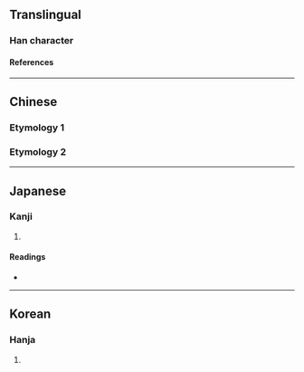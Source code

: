 {{also|是}}
{{character info/new}}
==Translingual==

===Han character===
{{Han char|rn=72|rad=日|as=05|sn=9|four=60101|canj=AMYM|ids=⿱日正}}

====References====
{{Han ref|kx=0494.010|dkj=13860|dj=0858.070|hdz=21497.040|uh=6630}}

----

==Chinese==

===Etymology 1===
{{zh-see|是|v}}

===Etymology 2===
{{zh-see|夏|v}}

----

==Japanese==

===Kanji===
{{ja-kanji|grade=|rs=日05}}

# {{defn|lang=ja|sort=日05}}

====Readings====
* {{ja-readings|on=[[し]] (shi)|kun=[[これ]] (kore)}}

----

==Korean==

===Hanja===
{{ko-hanja|hangeul=[[하]], [[시]]|eumhun=|rv=ha, si|mr=ha, si|y=ha, si}}

# {{defn|lang=ko|sort=日05}}